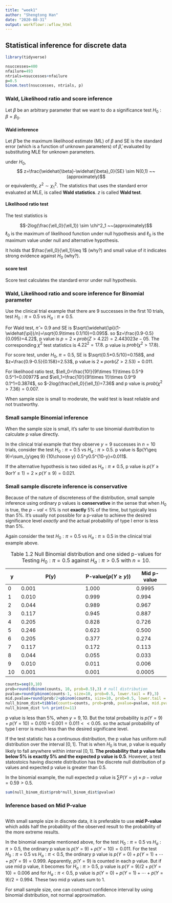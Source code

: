 ```yaml
---
title: "week1"
author: "Shengtong Han"
date: "2020-08-31"
output: workflowr::wflow_html
---
```



## Statistical inference for discrete data 

```r
library(tidyverse)
```

```r
nsuccesses=400
nfailure=493
ntrials=nsuccesses+nfailure
p=0.5
binom.test(nsuccesses, ntrials, p)
```

### Wald, Likelihood ratio and score inference 
Let $\beta$  be an arbitrary parameter that we want to do a significance test $H_0: \beta=\beta_0$. 

#### Wald inference 

Let $\widehat{\beta}$ be the maximum likelihood estimate (ML) of $\beta$ and SE is the standard error (which is a function of unknown parameters) of $\widehat{\beta}$, evaluated by substituting MLE for unknown parameters. 

under $H_0$,
$$ z=\frac{\widehat{\beta}-\widehat{\beta}_0}{SE} \sim N(0,1) ~~(approximately)$$
or equivalently, $z^2 \sim \chi^2_1$. The statistics that uses the standard error evaluated at MLE, is called **Wald statistics**. $z$ is called **Wald test**. 

#### Likelihood ratio test 

The test statistics is 

$$-2log(\frac{\ell_0}{\ell_1}) \sim \chi^2_1 ~~(approximately)$$
$\ell_0$ is the maximum of likelihood function under null hypothesis and $\ell_0$ is the maximum value under null and alternative hypothesis. 

It holds that $\frac{\ell_0}{\ell_1}\leq 1$ (why?) and small value of it indicates strong evidence against $H_0$ (why?). 


#### score test 

Score test calculates the standard error under null hypothesis. 

### Wald, Likelihood ratio and score inference for Binomial parameter

Use the clinical trial example that there are 9 successes in the first 10 trials, test $H_0: \pi=0.5$ vs $H_a: \pi\neq 0.5$. 

For Wald test, $\widehat{\pi}=0.9$ and SE is $\sqrt{\widehat{\pi}(1-\widehat{\pi})/n}=\sqrt{0.9\times 0.1/10}=0.095$. 
so $z=\frac{0.9-0.5}{0.095}=4.22$, p value is $p=2\times prob(Z>4.22)=2.443023e-05$. The corresponding $\chi^2$ test statistics is $4.22^2=17.8$. p value is $prob(\chi^2>17.8)$. 


For score test, under $H_0$, $\pi=0.5$, SE is $\sqrt{0.5*0.5/10}=0.158$, and $z=\frac{0.9-0.5}{0.158}=2.53$, p value is $2\times porb(Z>2.53)=0.011$. 

For likelihood ratio test, $\ell_0=\frac{10!}{9!\times 1!}\times 0.5^9 0.5^1=0.00977$ and $\ell_1=\frac{10!}{9!\times 1!}\times 0.9^9 0.1^1=0.3874$, so $-2log(\frac{\ell_0}{\ell_1})=7.36$ and p value is $prob(\chi^2>7.36)=0.007$. 


When sample size is small to moderate, the wald test is least reliable and not trustworthy. 


### Small sample Binomial inference 

When the sample size is small, it's safer to use binomial dustribution to calculate p value directly. 

In the clinical trial example that they observe $y=9$ successes in $n=10$ trials, consider the test $H_0: \pi=0.5$ vs $H_a: \pi>0.5$. p value is $p(Y\geq 9)=\sum_{y\geq 9} {10\choose y} 0.5^y0.5^{10-y}=0.011$. 

If the alternative hypothesis is two sided as $H_a: \pi\neq0.5$, p value is $p(Y\geq 9 or Y\leq 1)=2\times p(Y\geq 9)=0.021$. 

### Small sample discrete inference is conservative 

Because of the nature of discreteness of the distribution, small sample inference using ordinary p values is **conservative** in the sense that when $H_0$ is true, the $p-val<5\%$ is not **exactly** $5\%$ of the time, but typically less than $5\%$. It's usually not possible for a p-value to achieve the desired significance level *exactly* and the actual probability of type I error is less than $5\%$.  

Again consider the test $H_0:\pi=0.5$ vs $H_a:\pi\geq 0.5$ in  the clinical trial example above. 

| y | P(y) | P-value($p(Y\geq y)$) | Mid p-value |
|----------------|-----------------------------------------------------------------------|---------------------------------------------------------|-------------------------------------|
| 0 | 0.001 | 1.000 | 0.9995 |
| 1 | 0.010 | 0.999 | 0.994 |
| 2 | 0.044 | 0.989 | 0.967 |
| 3 | 0.117 | 0.945 | 0.887 |
| 4 | 0.205 | 0.828 | 0.726 |
| 5 | 0.246 | 0.623 | 0.500 |
| 6 | 0.205 | 0.377 | 0.274 |
| 7 | 0.117 | 0.172 | 0.113 |
| 8 | 0.044 | 0.055 | 0.033 |
| 9 | 0.010 | 0.011 | 0.006 |
| 10 | 0.001 | 0.001 | 0.0005 |
Table: Table 1.2 Null Binomial distribution and one sided p-values for Testing $H_0:\pi=0.5$ against $H_a: \pi>0.5$ with $n=10$. 


```r
counts=seq(0,10)
prob=round(dbinom(counts, 10, prob=0.5),3) # null distribution 
pvalue=round(pbinom(counts-1, size=10, prob=0.5, lower.tail = F),3)
mid.pvalue=round(prob/2+pbinom(counts, size=10, prob=0.5, lower.tail = F),4)
null_binom_dist=tibble(counts=counts, prob=prob, pvalue=pvalue, mid.pvalue=mid.pvalue)
null_binom_dist %>% print(n=11)
```

 p value is less than $5\%$, when $y=9, 10$. But the total probability is $p(Y=9)+p(Y=10)=0.010+0.001=0.011 <<0.05$. so the actual probability of type I error is much less than the desired significane level.   


If the test statistic has a continuous distribution, the p value has uniform null distribution over the interval $[0,1]$. That is when $H_0$ is true, p value is equally likely to fall anywhere within interval $[0,1]$. **The probability that p value falls below $5\%$ is exactly $5\%$ and the expected p value is 0.5**. 
However, a test statostoics having discrete distribution has the discrete null distribution of p values and expected p value is greater than 0.5. 

In the binomial example, the null expected p value is $\sum P(Y=y) \times p-value=0.59>0.5$.  

```r
sum(null_binom_dist$prob*null_binom_dist$pvalue)
```

### Inference based on Mid P-value 
```r

```

With small sample size in discrete data, it is preferable to use **mid P-value** which adds half the probability of the observed result to the probability of the more extreme results. 

In the binomial example mentioned above, for the test $H_0: \pi=0.5$ vs $H_a:\pi>0.5$, the ordinary p value is $p(Y=9)+p(Y=10)=0.011$. For the test $H_0: \pi=0.5$ vs $H_a:\pi<0.5$, the ordinary p value is $p(Y=0)+p(Y=1)+\cdots+p(Y=9)=0.999$. Apparently, $p(Y=9)$ is counted in each p value. But if use mid p value, it becomes for $H_a:\pi>0.5$, p value is  $p(Y=9)/2+p(Y=10)=0.006$ and for $H_a:\pi<0.5$, p value is $p(Y=0)+p(Y=1)+\cdots+p(Y=9)/2=0.994$. These two mid p values sum to 1. 

For small sample size, one can construct confidence interval by using binomial distribution, not normal approximation. 